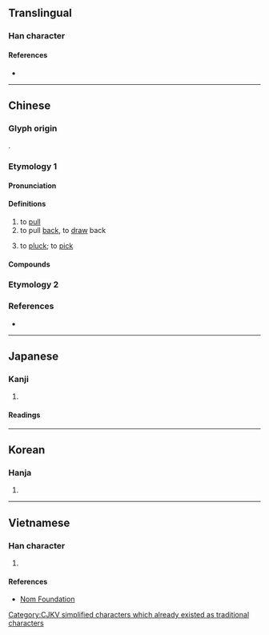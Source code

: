 {{also|輓}}
{{character info/new}}
{{character info|0x2F8B9}}
==Translingual==

===Han character===
{{Han char|rn=64|rad=手|as=07|sn=10|four=57016|canj=QNAU|ids=⿰扌免}}

====References====
* {{Han ref|kx=0432.090|dkj=12111|dj=0781.170|hdz=31886.050|uh=633D|ud=25405|bh=AEBE|bd=44734}}

----

==Chinese==
{{zh-forms}}

===Glyph origin===
{{Han etym}}
{{Han compound|手|alt1=扌|免|ls=psc|c1=s|c2=p}}.

===Etymology 1===

====Pronunciation====
{{zh-pron
|m=wǎn
|c=waan5
|mn=ml:boán/bán
|mn_note=boán - literary; bán - vernacular
|mc=y
|oc=y
|cat=v
}}

====Definitions====
{{zh-hanzi}}

# to [[pull]]
# to pull [[back]], to [[draw]] back
# {{lb|zh|Min Nan}} to [[pluck]]; to [[pick]]
#: {{zh-x|細漢 偷 挽 匏，大漢 偷 牽 牛|one's behavior as a child will be paralleled in adulthood<br>'[[細漢偷挽匏，大漢偷牽牛|if as a child one '''picks''' calabash (and steals them), then as adult one will lead cattle (and steal them) too]]'|3=MN}}

====Compounds====
{{zh-der|共挽鹿車|剝挽|力挽狂瀾|挽回|挽手|挽手兒|挽救|挽歌|挽歌郎|挽留|挽眉毛|挽袖|挽轂|挽面|挽麥子|推挽|遮挽|遮道挽留|鹿車共挽}}

===Etymology 2===
{{zh-see|輓|svt}}

===References===
* {{thcwd|6006}}

{{zh-cat|Intermediate}}

----

==Japanese==

===Kanji===
{{ja-kanji|grade=|rs=手07}}

# {{rfdef|ja|sort=手07}}

====Readings====
{{ja-readings
|goon=もん
|kanon=ばん
|kun=ひ-く
}}

----

==Korean==

===Hanja===
{{ko-hanja|hangeul=만}}

# {{rfdef|ko|sort=手07}}

----

==Vietnamese==

===Han character===
{{vi-hantu|vãn|rs=手07}}

# {{rfdef|vi|sort=手07}}

====References====
* [http://nomfoundation.org/common/nom_details.php?codepoint=633d Nom Foundation]

[[Category:CJKV simplified characters which already existed as traditional characters]]